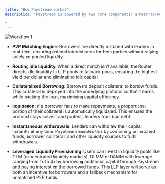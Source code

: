 ```yaml
---
title: "How Paystream works?"
description: "Paystream is powered by two core components: a Peer-to-Peer (P2P) Matching Engine and a set of integrated Underlying Markets.

"
---
```


![Workflow 1](./images/workflow-1.png)


- **P2P Matching Engine**: Borrowers are directly matched with lenders in real-time, ensuring optimal interest rates for both parties without relying solely on pooled liquidity.

- **Routing idle liquidity**: When a direct match isn’t available, the Router directs idle liquidity to LLP pools or fallback pools, ensuring the highest yield per dollar and eliminating idle capital

- **Collateralised Borrowing**: Borrowers deposit collateral to borrow funds. This collateral is deployed into the underlying protocol so that it earns while backing the loan, maximising capital efficiency.

- **liquidation**: If a borrower fails to make repayments, a proportional portion of their collateral is automatically liquidated. This ensures the protocol stays solvent and protects lenders from bad debt.

- **Instantaneous withdrawals**: Lenders can withdraw their capital instantly at any time. Paystream enables this by combining unmatched funds, borrower collateral, and other liquidity sources to fulfill withdrawals.

- **Leveraged Liquidity Provisioning**: Users can invest in liquidity pools like CLM (concentrated liquidity markets), DLMM or DAMM  with leverage ranging from 1x to 4x by borrowing additional capital through Paystream and paying interest on the borrowed funds. This LLP layer will serve as both an incentive for borrowers and a fallback mechanism for unmatched P2P funds.